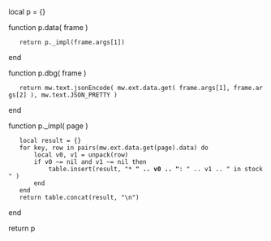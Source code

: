 local p = {}

function p.data( frame )
    return p._impl(frame.args[1])
end

function p.dbg( frame )
	return mw.text.jsonEncode( mw.ext.data.get( frame.args[1], frame.args[2] ), mw.text.JSON_PRETTY )
end

function p._impl( page )
	local result = {}
	for key, row in pairs(mw.ext.data.get(page).data) do 
		local v0, v1 = unpack(row)
		if v0 ~= nil and v1 ~= nil then
			table.insert(result, "* '''" .. v0 .. "''': " .. v1 .. " in stock<br>" ) 
		end
	end
	return table.concat(result, "\n")
end

return p